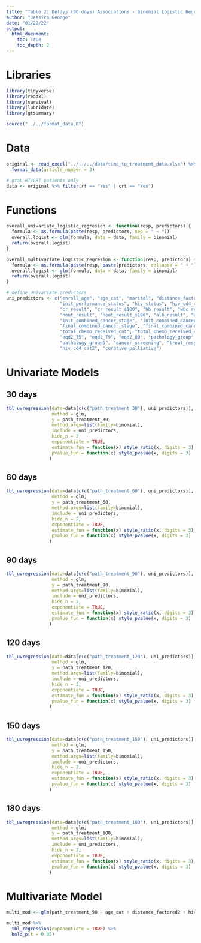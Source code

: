```yaml
---
title: "Table 2: Delays (90 days) Associations - Binomial Logistic Regression"
author: "Jessica George"
date: "01/29/22"
output:
  html_document:
    toc: True
    toc_depth: 2
---
```


# Libraries
```r
library(tidyverse)
library(readxl)
library(survival)
library(lubridate)
library(gtsummary)

source("../../format_data.R")
```


# Data
```r
original <- read_excel("../../../data/time_to_treatment_data.xlsx") %>% 
  format_data(article_number = 3)

# grab RT/CRT patients only
data <- original %>% filter(rt == "Yes" | crt == "Yes")
```

# Functions
```r
overall_univariate_logistic_regresion <- function(resp, predictors) {
  formula <- as.formula(paste(resp, predictors, sep = " ~ "))
  overall.logist <- glm(formula, data = data, family = binomial)
  return(overall.logist)
}

overall_multivariate_logistic_regresion <- function(resp, predictors) {
  formula <- as.formula(paste(resp, paste(predictors, collapse = " + "), sep = " ~ "))
  overall.logist <- glm(formula, data = data, family = binomial)
  return(overall.logist)
}

# define univariate predictors
uni_predictors <- c("enroll_age", "age_cat", "marital", "distance_factored2", 
                    "init_performance_status", "hiv_status", "hiv_cd4_cat", "hiv_cd4_cat2", 
                    "cr_result", "cr_result_s100", "hb_result", "wbc_result", "wbc_result_s100", 
                    "neut_result", "neut_result_s100", "alb_result", "alb_result_s100", 
                    "init_combined_cancer_stage", "init_combined_cancer_stage2", "init_combined_cancer_stage3", 
                    "final_combined_cancer_stage", "final_combined_cancer_stage2", "final_combined_cancer_stage3",
                    "total_chemo_received_cat", "total_chemo_received_4", "chemo", "eqd2", 
                    "eqd2_75", "eqd2_79", "eqd2_80", "pathology_group", "pathology_group2", 
                    "pathology_group3", "cancer_screening", "treat_response", "hiv_cd4_cat", 
                    "hiv_cd4_cat2", "curative_palliative")
```


# Univariate Models
## 30 days
```r
tbl_uvregression(data=data[c(c("path_treatment_30"), uni_predictors)],
                 method = glm, 
                 y = path_treatment_30,
                 method.args=list(family=binomial),
                 include = uni_predictors,
                 hide_n = 2,
                 exponentiate = TRUE,
                 estimate_fun = function(x) style_ratio(x, digits = 3),
                 pvalue_fun = function(x) style_pvalue(x, digits = 3)
                )
```


## 60 days
```r
tbl_uvregression(data=data[c(c("path_treatment_60"), uni_predictors)],
                 method = glm, 
                 y = path_treatment_60,
                 method.args=list(family=binomial),
                 include = uni_predictors,
                 hide_n = 2,
                 exponentiate = TRUE,
                 estimate_fun = function(x) style_ratio(x, digits = 3),
                 pvalue_fun = function(x) style_pvalue(x, digits = 3)
                )
```


## 90 days
```r
tbl_uvregression(data=data[c(c("path_treatment_90"), uni_predictors)],
                 method = glm, 
                 y = path_treatment_90,
                 method.args=list(family=binomial),
                 include = uni_predictors,
                 hide_n = 2,
                 exponentiate = TRUE,
                 estimate_fun = function(x) style_ratio(x, digits = 3),
                 pvalue_fun = function(x) style_pvalue(x, digits = 3)
                )
```


## 120 days
```r
tbl_uvregression(data=data[c(c("path_treatment_120"), uni_predictors)],
                 method = glm, 
                 y = path_treatment_120,
                 method.args=list(family=binomial),
                 include = uni_predictors,
                 hide_n = 2,
                 exponentiate = TRUE,
                 estimate_fun = function(x) style_ratio(x, digits = 3),
                 pvalue_fun = function(x) style_pvalue(x, digits = 3)
                )
```


## 150 days
```r
tbl_uvregression(data=data[c(c("path_treatment_150"), uni_predictors)],
                 method = glm, 
                 y = path_treatment_150,
                 method.args=list(family=binomial),
                 include = uni_predictors,
                 hide_n = 2,
                 exponentiate = TRUE,
                 estimate_fun = function(x) style_ratio(x, digits = 3),
                 pvalue_fun = function(x) style_pvalue(x, digits = 3)
                )
```


## 180 days
```r
tbl_uvregression(data=data[c(c("path_treatment_180"), uni_predictors)],
                 method = glm, 
                 y = path_treatment_180,
                 method.args=list(family=binomial),
                 include = uni_predictors,
                 hide_n = 2,
                 exponentiate = TRUE,
                 estimate_fun = function(x) style_ratio(x, digits = 3),
                 pvalue_fun = function(x) style_pvalue(x, digits = 3)
                )
```


# Multivariate Model
```r
multi_mod <- glm(path_treatment_90 ~ age_cat + distance_factored2 + hiv_status + final_combined_cancer_stage2 + pathology_group2, data=data, family=binomial())

multi_mod %>% 
  tbl_regression(exponentiate = TRUE) %>% 
  bold_p(t = 0.05)
```

